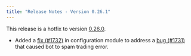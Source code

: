 ```yaml
---
title: "Release Notes - Version 0.26.1"
---
```


This release is a hotfix to version [0.26.0](/release-notes/0.26.0).

- Added a [fix (#1732)](https://github.com/CoinAlpha/hummingbot/pull/1732) in configuration module to address a [bug (#1731)](https://github.com/CoinAlpha/hummingbot/issues/1731) that caused bot to spam trading error.
